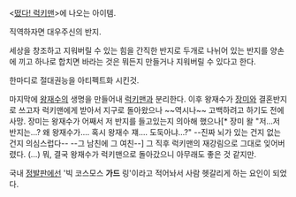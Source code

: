 <[[떴다! 럭키맨]]>에 나오는 아이템.

직역하자면 대우주신의 반지.

세상을 창조하고 지워버릴 수 있는 힘을 간직한 반지로 두개로 나뉘어 있는 반지를 양손에 끼고 하나로 합치면 바라는 것은 뭐든지 만들거나 지워버릴 수 있다고 한다.

한마디로 절대권능을 아티펙트화 시킨것.

마지막에 [[왕재수]]의 생명을 만들어내 [[럭키맨]]과 분리한다. 이후 왕재수가 [[장미]]와 결혼반지로 쓰고자 럭키맨에게 받아서 지구로 돌아왔으나 ~~역시나~~ 고백하려고 하기도 전에 사망. 장미는 왕재수가 어째서 저 반지를 들고있는지 의아해 했으나[* 장미 왈 "저…저 반지는…? 왜 왕재수가…. 혹시 왕재수 쟤…. 도둑아냐…?" --진짜 뇌가 있는 건지 없는 건지 의심스럽다-- --그 남친에 그 여친--] 그 직후 럭키맨의 재강림으로 그대로 잊어버렸다. (…)
뭐, 결국 왕재수가 럭키맨으로 돌아갔으니 아무래도 좋은 것 같지만.


국내 [[정발]]판에선 '빅 코스모스 '''가드''' 링'이라고 적어놔서 사람 헷갈리게 하는 요인이 되었다.
